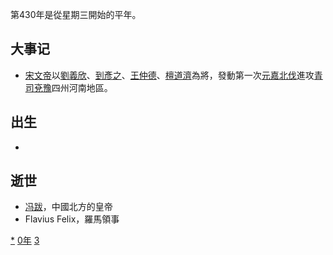 {{yearTOC|430|北魏'''[[神䴥|神䴥]]三年'''；北凉'''[[承玄|承玄]]三年'''；北燕'''[[太平_(冯跋)|太平]]二十二年'''；夏國'''[[胜光|胜光]]三年'''；西秦'''[[永弘|永弘]]三年'''；南朝宋'''[[元嘉_(南朝宋文帝)|元嘉]]七年'''}}

第430年是從星期三開始的平年。

== 大事记 ==
*[[宋文帝|宋文帝]]以[[劉義欣|劉義欣]]、[[到彥之|到彥之]]、[[王仲德|王仲德]]、[[檀道濟|檀道濟]]為將，發動第一次[[元嘉北伐|元嘉北伐]]進攻[[青州_(古代)|青]][[司州|司]][[兗州_(古代)|兗]][[豫州|豫]]四州河南地區。

== 出生 ==
*

== 逝世 ==
{{Wikisource year mention}}
*[[冯跋|冯跋]]，中國北方的皇帝
*Flavius Felix{{找中文}}，羅馬領事
[[Category:430年|*]]
[[Category:430年代|0年]]
[[Category:5世纪各年|3]]